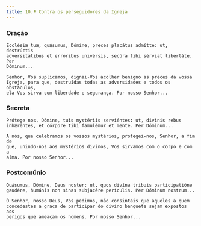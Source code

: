 ```yaml
---
title: 10.ª Contra os perseguidores da Igreja
---
```


### Oração

<div class="side-by-side not-content">

    Ecclésiæ tuæ, quǽsumus, Dómine, preces placátus admítte: ut, destrúctis
    adversitátibus et erróribus univérsis, secúra tibi sérviat libertáte. Per
    Dóminum...

    Senhor, Vos suplicamos, dignai-Vos acolher benigno as preces da vossa
    Igreja, para que, destruídas todas as adversidades e todos os obstáculos,
    ela Vos sirva com liberdade e segurança. Por nosso Senhor...

</div>

### Secreta

<div class="side-by-side not-content">

    Prótege nos, Dómine, tuis mystériis serviéntes: ut, divinis rebus
    inhæréntes, et córpore tibi famulémur et mente. Per Dóminum...

    A nós, que celebramos os vossos mystérios, protegei-nos, Senhor, a fim de
    que, unindo-nos aos mystérios divinos, Vos sirvamos com o corpo e com a
    alma. Por nosso Senhor...

</div>

### Postcomúnio

<div class="side-by-side not-content">

    Quǽsumus, Dómine, Deus noster: ut, quos divína tríbuis participatióne
    gaudére, humánis non sinas subjacére perículis. Per Dóminum nostrum...

    Ó Senhor, nosso Deus, Vos pedimos, não consintais que aqueles a quem
    concedestes a graça de participar do divino banquete sejam expostos aos
    perigos que ameaçam os homens. Por nosso Senhor...

</div>
